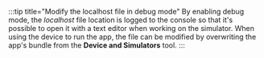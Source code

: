 
:::tip title="Modify the localhost file in debug mode"
By enabling debug mode, the *localhost* file location is logged to the console so that it's possible to open it with a text editor when working on the simulator. When using the device to run the app, the file can be modified by overwriting the app's bundle from the **Device and Simulators** tool.
:::